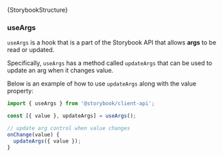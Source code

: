 
<Meta title="Docs / Storybook" />

<Description>{StorybookStructure}</Description>

### useArgs

`useArgs` is a hook that is a part of the Storybook API that allows **args** to be read or updated.

Specifically, `useArgs` has a method called `updateArgs` that can be used to update an arg when it changes value.

Below is an example of how to use `updateArgs` along with the value property:

```js
import { useArgs } from '@storybook/client-api';

const [{ value }, updateArgs] = useArgs();

// update arg control when value changes
onChange(value) {
  updateArgs({ value });
}
```